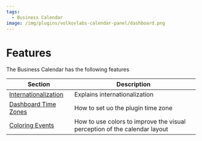 ```yaml
---
tags:
  - Business Calendar
image: /img/plugins/volkovlabs-calendar-panel/dashboard.png
---
```



# Features

The Business Calendar has the following features

| Section                                         | Description                                                               |
| ----------------------------------------------- | ------------------------------------------------------------------------- |
| [Internationalization](../internationalization) | Explains internationalization                                             |
| [Dashboard Time Zones](../dashboard-timezones)  | How to set uo the plugin time zone                                        |
| [Coloring Events](../color)                     | How to use colors to improve the visual perception of the calendar layout |
